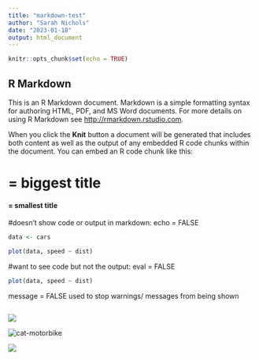```yaml
---
title: "markdown-test"
author: "Sarah Nichols"
date: "2023-01-18"
output: html_document
---
```



```r
knitr::opts_chunk$set(echo = TRUE)
```

## R Markdown

This is an R Markdown document. Markdown is a simple formatting syntax for authoring HTML, PDF, and MS Word documents. For more details on using R Markdown see <http://rmarkdown.rstudio.com>.

When you click the **Knit** button a document will be generated that includes both content as well as the output of any embedded R code chunks within the document. You can embed an R code chunk like this:

# = biggest title
#### = smallest title

#doesn't show code or output in markdown: echo = FALSE

```r
data <- cars
```

```r
plot(data, speed ~ dist)
```


#want to see code but not the output: eval = FALSE

```r
plot(data, speed ~ dist)
```

message = FALSE used to stop warnings/ messages from being shown
```r

```
![](https://media.giphy.com/media/xUOxf7XfmpxuSode1O/giphy.gif)

![cat-motorbike](cat-motorbike.gif) [](cat-motorbike.gif)

![](https://media.giphy.com/media/U7PMsHMvb0tIFfLJwq/giphy.gif)







